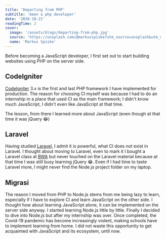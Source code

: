```yaml
---
title: 'Departing from PHP'
subtitle: 'been a php developer'
date: '2020-10-21'
readingTime: 2
cover:
  image: '/assets/blogs/departing-from-php.jpg'
  source: 'https://unsplash.com/@markusspiske?utm_source=unsplash&utm_medium=referral&utm_content=creditCopyText'
  name: 'Markus Spiske'
---
```


Before becoming a JavaScript developer, I first set out to start building websites using PHP on the server side.

## CodeIgniter

[CodeIgniter](https://codeigniter.com/) 3.x is the first and last PHP framework I have implemented for production. The reason for choosing CI myself was because I had to do an internship in a place that used CI as the main framework; I didn't know much JavaScript, I didn't even like JavaScript at that time.

The lesson, from there I learned more about JavaScript (even though at that time it was jQuery 😂)

## Laravel

Having studied [Laravel](https://laravel.com/), I admit it is powerful, what CI does not exist in Laravel. I thought about moving to Laravel, even to mark it I bought a Laravel class at [BWA](https://buildwithangga.com) but never touched on the Laravel material because at that time I was still busy learning jQuery 😂. Even if I had time to taste Laravel more, I might never find the Node.js project folder on my laptop.

## Migrasi

The reason I moved from PHP to Node.js stems from me being lazy to learn, especially if I have to explore CI and learn JavaScript on the other side. I thought how about learning JavaScript alone, it can be implemented on the server side anyway. I started learning Node.js little by little. Finally I decided to dive into Node.js but after my internship was over. Once completed, the Covid-19 pandemic has become increasingly violent, making schools have to implement learning from home. I did not waste this opportunity to get acquainted with JavaScript and its ecosystem, until now.
